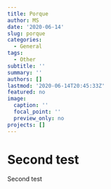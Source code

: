 ```yaml
---
title: Porque
author: MS
date: '2020-06-14'
slug: porque
categories:
  - General
tags:
  - Other
subtitle: ''
summary: ''
authors: []
lastmod: '2020-06-14T20:45:33Z'
featured: no
image:
  caption: ''
  focal_point: ''
  preview_only: no
projects: []
---
```


# Second test
Second test 